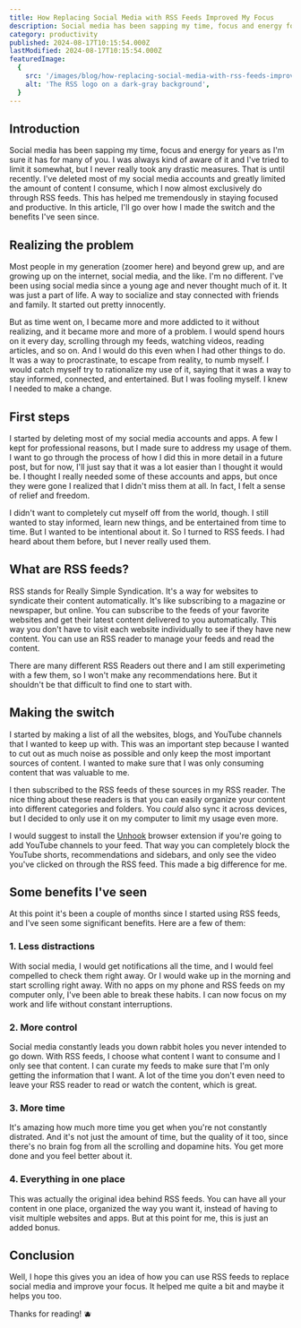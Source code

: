 ```yaml
---
title: How Replacing Social Media with RSS Feeds Improved My Focus
description: Social media has been sapping my time, focus and energy for years as I'm sure it has for many of you. But I found a solution that has helped me tremendously in staying focused and productive.
category: productivity
published: 2024-08-17T10:15:54.000Z
lastModified: 2024-08-17T10:15:54.000Z
featuredImage:
  {
    src: '/images/blog/how-replacing-social-media-with-rss-feeds-improved-my-focus/featured-image.png',
    alt: 'The RSS logo on a dark-gray background',
  }
---
```


## Introduction

Social media has been sapping my time, focus and energy for years as I'm sure it has for many of you. I was always kind of aware of it and I've tried to limit it somewhat, but I never really took any drastic measures. That is until recently. I've deleted most of my social media accounts and greatly limited the amount of content I consume, which I now almost exclusively do through RSS feeds. This has helped me tremendously in staying focused and productive. In this article, I'll go over how I made the switch and the benefits I've seen since.

## Realizing the problem

Most people in my generation (zoomer here) and beyond grew up, and are growing up on the internet, social media, and the like. I'm no different. I've been using social media since a young age and never thought much of it. It was just a part of life. A way to socialize and stay connected with friends and family. It started out pretty innocently. 

But as time went on, I became more and more addicted to it without realizing, and it became more and more of a problem. I would spend hours on it every day, scrolling through my feeds, watching videos, reading articles, and so on. And I would do this even when I had other things to do. It was a way to procrastinate, to escape from reality, to numb myself. I would catch myself try to rationalize my use of it, saying that it was a way to stay informed, connected, and entertained. But I was fooling myself. I knew I needed to make a change.

## First steps

I started by deleting most of my social media accounts and apps. A few I kept for professional reasons, but I made sure to address my usage of them. I want to go through the process of how I did this in more detail in a future post, but for now, I'll just say that it was a lot easier than I thought it would be. I thought I really needed some of these accounts and apps, but once they were gone I realized that I didn't miss them at all. In fact, I felt a sense of relief and freedom.

I didn't want to completely cut myself off from the world, though. I still wanted to stay informed, learn new things, and be entertained from time to time. But I wanted to be intentional about it. So I turned to RSS feeds. I had heard about them before, but I never really used them. 

## What are RSS feeds?

RSS stands for Really Simple Syndication. It's a way for websites to syndicate their content automatically. It's like subscribing to a magazine or newspaper, but online. You can subscribe to the feeds of your favorite websites and get their latest content delivered to you automatically. This way you don't have to visit each website individually to see if they have new content. You can use an RSS reader to manage your feeds and read the content.

There are many different RSS Readers out there and I am still experimeting with a few them, so I won't make any recommendations here. But it shouldn't be that difficult to find one to start with. 

## Making the switch

I started by making a list of all the websites, blogs, and YouTube channels that I wanted to keep up with. This was an important step because I wanted to cut out as much noise as possible and only keep the most important sources of content. I wanted to make sure that I was only consuming content that was valuable to me.

I then subscribed to the RSS feeds of these sources in my RSS reader. The nice thing about these readers is that you can easily organize your content into different categories and folders. You _could_ also sync it across devices, but I decided to only use it on my computer to limit my usage even more.

I would suggest to install the [Unhook](https://unhook.app/) browser extension if you're going to add YouTube channels to your feed. That way you can completely block the YouTube shorts, recommendations and sidebars, and only see the video you've clicked on through the RSS feed. This made a big difference for me.

## Some benefits I've seen

At this point it's been a couple of months since I started using RSS feeds, and I've seen some significant benefits. Here are a few of them:

### 1. Less distractions

With social media, I would get notifications all the time, and I would feel compelled to check them right away. Or I would wake up in the morning and start scrolling right away. With no apps on my phone and RSS feeds on my computer only, I've been able to break these habits. I can now focus on my work and life without constant interruptions.

### 2. More control

Social media constantly leads you down rabbit holes you never intended to go down. With RSS feeds, I choose what content I want to consume and I only see that content. I can curate my feeds to make sure that I'm only getting the information that I want. A lot of the time you don't even need to leave your RSS reader to read or watch the content, which is great.

### 3. More time

It's amazing how much more time you get when you're not constantly distrated. And it's not just the amount of time, but the quality of it too, since there's no brain fog from all the scrolling and dopamine hits. You get more done and you feel better about it.

### 4. Everything in one place

This was actually the original idea behind RSS feeds. You can have all your content in one place, organized the way you want it, instead of having to visit multiple websites and apps. But at this point for me, this is just an added bonus.

## Conclusion

Well, I hope this gives you an idea of how you can use RSS feeds to replace social media and improve your focus. It helped me quite a bit and maybe it helps you too.

Thanks for reading! 🫐